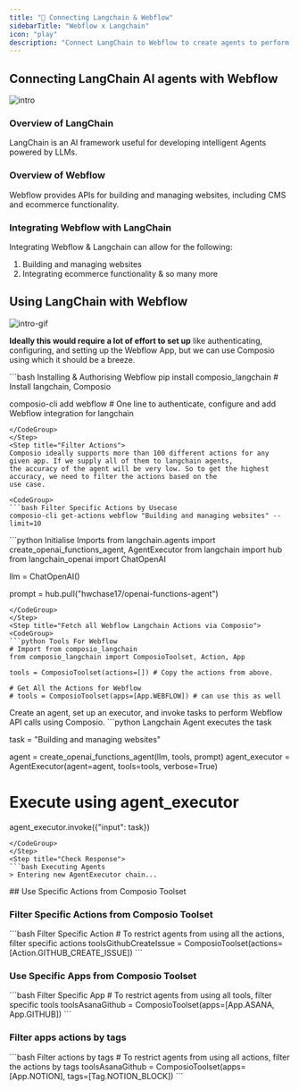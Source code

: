 ```yaml
---
title: "🚀 Connecting Langchain & Webflow"
sidebarTitle: "Webflow x Langchain"
icon: "play"
description: "Connect LangChain to Webflow to create agents to perform tasks using natural language"
---
```


## Connecting LangChain AI agents with Webflow
![intro](/media/intro.jpg)

### Overview of LangChain

LangChain is an AI framework useful for developing intelligent Agents powered by LLMs.

### Overview of Webflow

Webflow provides APIs for building and managing websites, including CMS and ecommerce functionality.

### Integrating Webflow with LangChain

Integrating Webflow & Langchain can allow for the following:

1. Building and managing websites
2. Integrating ecommerce functionality
& so many more

## Using LangChain with Webflow
![intro-gif](/media/intro.gif)
<Steps>
<Step title="Setting Up the Environment">

**Ideally this would require a lot of effort to set up** like authenticating, configuring, and setting up the Webflow App, but we can use Composio using which it should be a breeze.

<CodeGroup>
```bash Installing & Authorising Webflow
pip install composio_langchain # Install langchain, Composio 

composio-cli add webflow # One line to authenticate, configure and add Webflow integration for langchain
```
</CodeGroup>
</Step>
<Step title="Filter Actions">
Composio ideally supports more than 100 different actions for any given app. If we supply all of them to langchain agents, 
the accuracy of the agent will be very low. So to get the highest accuracy, we need to filter the actions based on the 
use case.

<CodeGroup>
```bash Filter Specific Actions by Usecase
composio-cli get-actions webflow "Building and managing websites" --limit=10
```
</CodeGroup>

</Step>
<Step title="Import Base Packages">

<CodeGroup>
```python Initialise Imports
from langchain.agents import create_openai_functions_agent, AgentExecutor
from langchain import hub
from langchain_openai import ChatOpenAI


llm = ChatOpenAI()

prompt = hub.pull("hwchase17/openai-functions-agent")
```
</CodeGroup>
</Step>
<Step title="Fetch all Webflow Langchain Actions via Composio">
<CodeGroup>
```python Tools For Webflow
# Import from composio_langchain
from composio_langchain import ComposioToolset, Action, App

tools = ComposioToolset(actions=[]) # Copy the actions from above. 

# Get All the Actions for Webflow
# tools = ComposioToolset(apps=[App.WEBFLOW]) # can use this as well
```
</CodeGroup>
</Step>
<Step title="Execute the Agent">
Create an agent, set up an executor, and invoke tasks to perform Webflow API calls using Composio. 
<CodeGroup>
```python Langchain Agent executes the task

task = "Building and managing websites"

agent = create_openai_functions_agent(llm, tools, prompt)
agent_executor = AgentExecutor(agent=agent, tools=tools, verbose=True)

# Execute using agent_executor
agent_executor.invoke({"input": task})
```
</CodeGroup>
</Step>
<Step title="Check Response">
```bash Executing Agents
> Entering new AgentExecutor chain...
```
</Step>
</Steps>
## Use Specific Actions from Composio Toolset

### Filter Specific Actions from Composio Toolset

<CodeGroup>
```bash Filter Specific Action
# To restrict agents from using all the actions, filter specific actions
toolsGithubCreateIssue = ComposioToolset(actions=[Action.GITHUB_CREATE_ISSUE])
```
</CodeGroup>

### Use Specific Apps from Composio Toolset
<CodeGroup>
```bash Filter Specific App
# To restrict agents from using all tools, filter specific tools
toolsAsanaGithub = ComposioToolset(apps=[App.ASANA, App.GITHUB])
```
</CodeGroup>

### Filter apps actions by tags 
<CodeGroup>
```bash Filter actions by tags
# To restrict agents from using all actions, filter the actions by tags
toolsAsanaGithub = ComposioToolset(apps=[App.NOTION], tags=[Tag.NOTION_BLOCK])
```
</CodeGroup>

